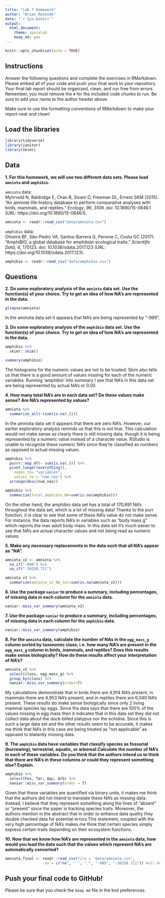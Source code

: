 ```yaml
---
title: "Lab 7 Homework"
author: "Brian Rezende"
date: "`r Sys.Date()`"
output:
  html_document: 
    theme: spacelab
    keep_md: yes
---
```


```r
knitr::opts_chunk$set(echo = TRUE)
```

## Instructions
Answer the following questions and complete the exercises in RMarkdown. Please embed all of your code and push your final work to your repository. Your final lab report should be organized, clean, and run free from errors. Remember, you must remove the `#` for the included code chunks to run. Be sure to add your name to the author header above.  

Make sure to use the formatting conventions of RMarkdown to make your report neat and clean!  

## Load the libraries
```r
library(tidyverse)
library(janitor)
library(skimr)
``` 

## Data
**1. For this homework, we will use two different data sets. Please load `amniota` and `amphibio`.**  

`amniota` data:  
Myhrvold N, Baldridge E, Chan B, Sivam D, Freeman DL, Ernest SKM (2015). “An amniote life-history
database to perform comparative analyses with birds, mammals, and reptiles.” _Ecology_, *96*, 3109.
doi: 10.1890/15-0846.1 (URL: https://doi.org/10.1890/15-0846.1).
```r
amniota <- readr::read_csv("data/amniota.csv")
```

`amphibio` data:  
Oliveira BF, São-Pedro VA, Santos-Barrera G, Penone C, Costa GC (2017). “AmphiBIO, a global database
for amphibian ecological traits.” _Scientific Data_, *4*, 170123. doi: 10.1038/sdata.2017.123 (URL:
https://doi.org/10.1038/sdata.2017.123).
```r
amphibio <- readr::read_csv("data/amphibio.csv")
```

## Questions  
**2. Do some exploratory analysis of the `amniota` data set. Use the function(s) of your choice. Try to get an idea of how NA's are represented in the data.**  
```r
glimpse(amniota)
```
In the aminota data set it appears that NA's are being represented by "-999". 

**3. Do some exploratory analysis of the `amphibio` data set. Use the function(s) of your choice. Try to get an idea of how NA's are represented in the data.**  

```r
amphibio %>% 
  skimr::skim()  
``` 
```r
summary(amphibio)
```

The histograms for the numeric values are not to be trusted. Skim also tells us that there is a good amount of values missing for each of the numeric variables. Running 'amphibio' into summary I see that NA's in this data set are being represented by actual NA's or 0.00. 

**4. How many total NA's are in each data set? Do these values make sense? Are NA's represented by values?**   

```r
amniota %>% 
  summarize_all(~(sum(is.na(.))))
```

In the amniota data set it appears that there are zero NA's. However, our earlier exploratory analysis reminds us that this is not true. This calculation would not make sense as clearly there is still missing data, though it is being represented by a numeric value instead of a character value. RStudio is unable to recognize these numeric NA's since they're classified as numbers as opposed to actual missing values. 

```r
amphibio %>% 
  purrr::map_df(~ sum(is.na(.))) %>% 
  pivot_longer(everything(),
    names_to= "variables",
    values_to = "num_nas") %>% 
  arrange(desc(num_nas))
```
```r
amphibio %>% 
  summarize(total_amphibio_NA=sum(is.na(amphibio)))
```

On the other hand, the amphibio data set has a total of 170,691 NA's throughout the data set, which is a lot of missing data! Thanks to the purr function, it is clear to see that some of these NA's value do not make sense. For instance, the data reports NA's in variables such as "body mass g" which reports the max adult body mass. In this data set it's much easier to see that NA's are actual character values and not being read as numeric values. 

**5. Make any necessary replacements in the data such that all NA's appear as "NA".**   
```r
amniota_v2 <- amniota %>% 
  na_if("-999") %>% 
  na_if("-30258.711")
```

```r
amniota_v2 %>% 
  summarize(amniota_v2_NA_tot=sum(is.na(amniota_v2)))
```

**6. Use the package `naniar` to produce a summary, including percentages, of missing data in each column for the `amniota` data.**  
```r
naniar::miss_var_summary(amniota_v2)
```

**7. Use the package `naniar` to produce a summary, including percentages, of missing data in each column for the `amphibio` data.**
```r
naniar::miss_var_summary(amphibio)
```

**8. For the `amniota` data, calculate the number of NAs in the `egg_mass_g` column sorted by taxonomic class; i.e. how many NA's are present in the `egg_mass_g` column in birds, mammals, and reptiles? Does this results make sense biologically? How do these results affect your interpretation of NA's?**  

```r
amniota_v2 %>% 
  select(class, egg_mass_g) %>% 
  group_by(class) %>% 
  naniar::miss_var_summary(order=T)
```
My calculations demonstrate that in birds there are 4,914 NA's present, in mammals there are 4,953 NA's present, and in reptiles there are 6,040 NA's present. These results do make sense biologically since only 2 living mammal species lay eggs. Since the data says that there are 100% of the values missing in egg mass then it indicates that in this data set they did not collect data about the duck-billed platypus nor the echidna. Since this is such a large data set and the other results seem to be accurate, it makes me think that NA's in this case are being treated as "not applicable" as opposed to blatantly missing data. 

**9. The `amphibio` data have variables that classify species as fossorial (burrowing), terrestrial, aquatic, or arboreal.Calculate the number of NA's in each of these variables. Do you think that the authors intend us to think that there are NA's in these columns or could they represent something else? Explain.**
```r
amphibio %>% 
  select(Fos, Ter, Aqu, Arb) %>% 
  naniar::miss_var_summary(order = T)
```

Given that these variables are quantified via binary units, it makes me think that the authors did not intend to translate these NA's as missing data. Instead, I believe that they represent something along the lines of "absent" or "present" since the paper is tracking species traits. Moreover, the authors mention in the abstract that in order to enhance data quality they double checked data for potential errors.This statement, coupled with the very high percentage of NA's makes me think that certain species simply express certain traits depending on their ecosystem functions. 

**10. Now that we know how NA's are represented in the `amniota` data, how would you load the data such that the values which represent NA's are automatically converted?**
```r
amniota_final <- readr::read_csv(file = "data/amniota.csv", 
                  na = c("NA", " ", ".", "-999", "-30258.711")) #all NA, blank spaces, .,and -999 are treated as NA
```

## Push your final code to GitHub!
Please be sure that you check the `keep md` file in the knit preferences.  